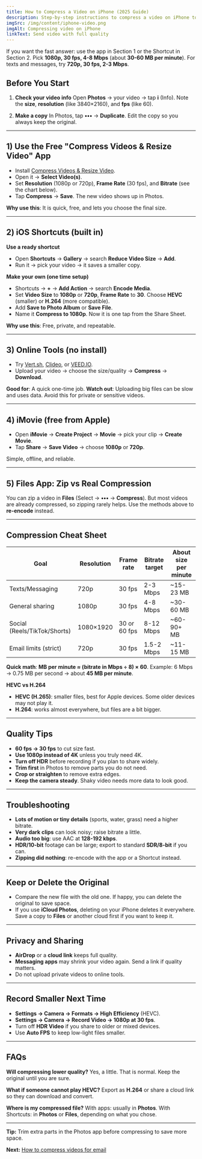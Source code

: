 ```yaml
---
title: How to Compress a Video on iPhone (2025 Guide)
description: Step-by-step instructions to compress a video on iPhone to reduce file size for sharing or storage. No paid apps required.
imgSrc: /img/content/iphone-video.png
imgAlt: Compressing video on iPhone
linkText: Send video with full quality
---
```


If you want the fast answer: use the app in Section 1 or the Shortcut in Section 2. Pick **1080p, 30 fps, 4-8 Mbps** (about **30-60 MB per minute**). For texts and messages, try **720p, 30 fps, 2-3 Mbps**.

## Before You Start

1. **Check your video info**
   Open **Photos** → your video → tap **i** (Info). Note the **size**, **resolution** (like 3840×2160), and **fps** (like 60).

2. **Make a copy**
   In Photos, tap **•••** → **Duplicate**. Edit the copy so you always keep the original.

---

## 1) Use the Free "Compress Videos & Resize Video" App

* Install [Compress Videos & Resize Video](https://apps.apple.com/app/compress-videos-resize-video/id1473857051).
* Open it → **Select Video(s)**.
* Set **Resolution** (1080p or 720p), **Frame Rate** (30 fps), and **Bitrate** (see the chart below).
* Tap **Compress** → **Save**. The new video shows up in Photos.

**Why use this**: It is quick, free, and lets you choose the final size.

---

## 2) iOS Shortcuts (built in)

**Use a ready shortcut**

* Open **Shortcuts** → **Gallery** → search **Reduce Video Size** → **Add**.
* Run it → pick your video → it saves a smaller copy.

**Make your own (one time setup)**

* Shortcuts → **+** → **Add Action** → search **Encode Media**.
* Set **Video Size** to **1080p** or **720p**, **Frame Rate** to **30**. Choose **HEVC** (smaller) or **H.264** (more compatible).
* Add **Save to Photo Album** or **Save File**.
* Name it **Compress to 1080p**. Now it is one tap from the Share Sheet.

**Why use this**: Free, private, and repeatable.

---

## 3) Online Tools (no install)

* Try [Vert.sh](https://vert.sh/), [Clideo](https://clideo.com/compress-video), or [VEED.IO](https://www.veed.io/tools/compress-video).
* Upload your video → choose the size/quality → **Compress** → **Download**.

**Good for**: A quick one-time job.
**Watch out**: Uploading big files can be slow and uses data. Avoid this for private or sensitive videos.

---

## 4) iMovie (free from Apple)

* Open **iMovie** → **Create Project** → **Movie** → pick your clip → **Create Movie**.
* Tap **Share** → **Save Video** → choose **1080p** or **720p**.

Simple, offline, and reliable.

---

## 5) Files App: Zip vs Real Compression

You can zip a video in **Files** (Select → **•••** → **Compress**). But most videos are already compressed, so zipping rarely helps. Use the methods above to **re-encode** instead.

---

## Compression Cheat Sheet

| Goal                         | Resolution | Frame rate   | Bitrate target | About size per minute |
| ---------------------------- | ---------- | ------------ | -------------- | --------------------- |
| Texts/Messaging              | 720p       | 30 fps       | 2-3 Mbps       | \~15-23 MB            |
| General sharing              | 1080p      | 30 fps       | 4-8 Mbps       | \~30-60 MB            |
| Social (Reels/TikTok/Shorts) | 1080×1920  | 30 or 60 fps | 8-12 Mbps      | \~60-90+ MB           |
| Email limits (strict)        | 720p       | 30 fps       | 1.5-2 Mbps     | \~11-15 MB            |

**Quick math**:
**MB per minute ≈ (bitrate in Mbps ÷ 8) × 60**.
Example: 6 Mbps → 0.75 MB per second → about **45 MB per minute**.

**HEVC vs H.264**

* **HEVC (H.265)**: smaller files, best for Apple devices. Some older devices may not play it.
* **H.264**: works almost everywhere, but files are a bit bigger.

---

## Quality Tips

* **60 fps → 30 fps** to cut size fast.
* **Use 1080p instead of 4K** unless you truly need 4K.
* **Turn off HDR** before recording if you plan to share widely.
* **Trim first** in Photos to remove parts you do not need.
* **Crop or straighten** to remove extra edges.
* **Keep the camera steady**. Shaky video needs more data to look good.

---

## Troubleshooting

* **Lots of motion or tiny details** (sports, water, grass) need a higher bitrate.
* **Very dark clips** can look noisy; raise bitrate a little.
* **Audio too big**: use AAC at **128-192 kbps**.
* **HDR/10-bit** footage can be large; export to standard **SDR/8-bit** if you can.
* **Zipping did nothing**: re-encode with the app or a Shortcut instead.

---

## Keep or Delete the Original

* Compare the new file with the old one. If happy, you can delete the original to save space.
* If you use **iCloud Photos**, deleting on your iPhone deletes it everywhere. Save a copy to **Files** or another cloud first if you want to keep it.

---

## Privacy and Sharing

* **AirDrop** or a **cloud link** keeps full quality.
* **Messaging apps** may shrink your video again. Send a link if quality matters.
* Do not upload private videos to online tools.

---

## Record Smaller Next Time

* **Settings → Camera → Formats → High Efficiency** (HEVC).
* **Settings → Camera → Record Video → 1080p at 30 fps**.
* Turn off **HDR Video** if you share to older or mixed devices.
* Use **Auto FPS** to keep low-light files smaller.

---

## FAQs

**Will compressing lower quality?**
Yes, a little. That is normal. Keep the original until you are sure.

**What if someone cannot play HEVC?**
Export as **H.264** or share a cloud link so they can download and convert.

**Where is my compressed file?**
With apps: usually in **Photos**. With Shortcuts: in **Photos** or **Files**, depending on what you chose.

---

**Tip:** Trim extra parts in the Photos app before compressing to save more space.

**Next:** [How to compress videos for email](./for-email)

